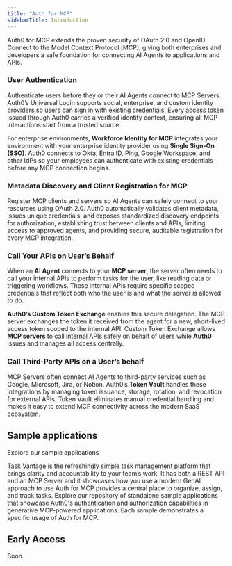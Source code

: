 ```yaml
---
title: "Auth for MCP"
sidebarTitle: Introduction
---
```


<Card
  title="Secure your MCP clients, servers, and gateways with robust user authentication, secure API access, spec-compliant client registration methods, and seamless token exchange."
  icon="sparkles"
  iconType="solid"
  horizontal
/>

Auth0 for MCP extends the proven security of OAuth 2.0 and OpenID Connect to the Model Context Protocol (MCP), giving both enterprises and developers a safe foundation for connecting AI Agents to applications and APIs.

### User Authentication

Authenticate users before they or their AI Agents connect to MCP Servers. Auth0’s Universal Login supports social, enterprise, and custom identity providers so users can sign in with existing credentials. Every access token issued through Auth0 carries a verified identity context, ensuring all MCP interactions start from a trusted source.

For enterprise environments, **Workforce Identity for MCP** integrates your environment with your enterprise identity provider using **Single Sign-On (SSO)**. Auth0 connects to Okta, Entra ID, Ping, Google Workspace, and other IdPs so your employees can authenticate with existing credentials before any MCP connection begins.

<Card
  title="Learn more"
  href="/mcp/intro/user-authentication"
  icon="book"
  horizontal
  iconType="solid" />


### Metadata Discovery and Client Registration for MCP

Register MCP clients and servers so AI Agents can safely connect to your resources using OAuth 2.0. Auth0 automatically validates client metadata, issues unique credentials, and exposes standardized discovery endpoints for authorization, establishing trust between clients and APIs, limiting access to approved agents, and providing secure, auditable registration for every MCP integration.

### Call Your APIs on User’s Behalf

When an **AI Agent** connects to your **MCP server**, the server often needs to call your internal APIs to perform tasks for the user, like reading data or triggering workflows. These internal APIs require specific scoped credentials that reflect both who the user is and what the server is allowed to do.

**Auth0’s Custom Token Exchange** enables this secure delegation. The MCP server exchanges the token it received from the agent for a new, short-lived access token scoped to the internal API. Custom Token Exchange allows **MCP servers** to call internal APIs safely on behalf of users while **Auth0** issues and manages all access centrally.

### Call Third-Party APIs on a User’s behalf

MCP Servers often connect AI Agents to third-party services such as Google, Microsoft, Jira, or Notion. Auth0’s **Token Vault** handles these integrations by managing token issuance, storage, rotation, and revocation for external APIs. Token Vault eliminates manual credential handling and makes it easy to extend MCP connectivity across the modern SaaS ecosystem.

## Sample applications

Explore our sample applications

<Columns cols={2}>
  <Card href="https://github.com/auth0-samples/auth0-task-vantage" title="TaskVantage" vertical>
    Task Vantage is the refreshingly simple task management platform that brings clarity and accountability to your team’s work. It has both a REST API and an MCP Server and it showcases how you use a modern GenAI approach to use Auth for MCP provides a central place to organize, assign, and track tasks.
  </Card>

  <Card href="https://github.com/auth0-samples/auth0-ai-samples" title="AI Samples" vertical>
    Explore our repository of standalone sample applications that showcase
    Auth0's authentication and authorization capabilities in generative MCP-powered applications. Each sample demonstrates a specific usage of Auth for MCP.
  </Card>
</Columns>


## Early Access

Soon.
